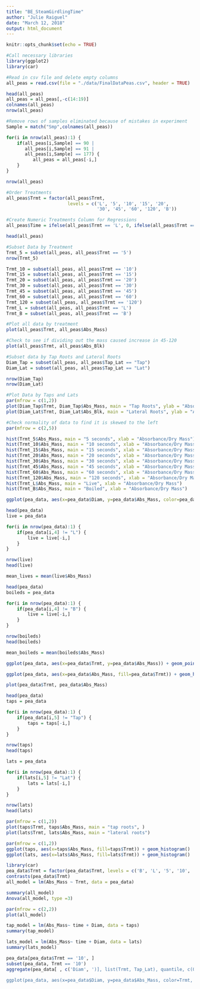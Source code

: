 ```yaml
---
title: "BE_SteamGirdlingTime"
author: "Julie Raiguel"
date: "March 12, 2018"
output: html_document
---
```


```r
knitr::opts_chunk$set(echo = TRUE)
```

```r
#Call necessary libraries
library(ggplot2)
library(car)
```


```r
#Read in csv file and delete empty columns
all_peas = read.csv(file = "./data/FinalDataPeas.csv", header = TRUE)

head(all_peas)
all_peas = all_peas[,-c(14:19)]
colnames(all_peas)
nrow(all_peas)

#Remove rows of samples eliminated because of mistakes in experiment
Sample = match("Smp",colnames(all_peas))

for(i in nrow(all_peas):1) {
    if(all_peas[i,Sample] == 90 | 
       all_peas[i,Sample] == 91 | 
       all_peas[i,Sample] == 177) {
          all_peas = all_peas[-i,]
    }
}

nrow(all_peas)
```

```r
#Order Treatments
all_peas$Trmt = factor(all_peas$Trmt, 
                       levels = c('L', '5', '10', '15', '20', 
                                  '30', '45', '60', '120', 'B'))

#Create Numeric Treatments Column for Regressions
all_peas$Time = ifelse(all_peas$Trmt == 'L', 0, ifelse(all_peas$Trmt == 'B', NA, as.numeric(as.character(all_peas$Trmt))))

head(all_peas)
```


```r
#Subset Data by Treatment
Trmt_5 = subset(all_peas, all_peas$Trmt == '5')
nrow(Trmt_5)

Trmt_10 = subset(all_peas, all_peas$Trmt == '10')
Trmt_15 = subset(all_peas, all_peas$Trmt == '15')
Trmt_20 = subset(all_peas, all_peas$Trmt == '20')
Trmt_30 = subset(all_peas, all_peas$Trmt == '30')
Trmt_45 = subset(all_peas, all_peas$Trmt == '45')
Trmt_60 = subset(all_peas, all_peas$Trmt == '60')
Trmt_120 = subset(all_peas, all_peas$Trmt == '120')
Trmt_L = subset(all_peas, all_peas$Trmt == 'L')
Trmt_B = subset(all_peas, all_peas$Trmt == 'B')
```

```r
#Plot all data by treatment
plot(all_peas$Trmt, all_peas$Abs_Mass)
```

```r
#Check to see if dividing out the mass caused increase in 45-120
plot(all_peas$Trmt, all_peas$Abs_Blk)
```

```r
#Subset data by Tap Roots and Lateral Roots
Diam_Tap = subset(all_peas, all_peas$Tap_Lat == "Tap")
Diam_Lat = subset(all_peas, all_peas$Tap_Lat == "Lat")

nrow(Diam_Tap)
nrow(Diam_Lat)
```

```r
#Plot Data by Taps and Lats
par(mfrow = c(1,2))
plot(Diam_Tap$Trmt, Diam_Tap$Abs_Mass, main = "Tap Roots", ylab = "Absorbance/Dry Mass")
plot(Diam_Lat$Trmt, Diam_Lat$Abs_Blk, main = "Lateral Roots", ylab = "Absorbance/Dry Mass")
```


```r
#Check normality of data to find it is skewed to the left
par(mfrow = c(2,5))

hist(Trmt_5$Abs_Mass, main = "5 seconds", xlab = "Absorbance/Dry Mass")
hist(Trmt_10$Abs_Mass, main = "10 seconds", xlab = "Absorbance/Dry Mass")
hist(Trmt_15$Abs_Mass, main = "15 seconds", xlab = "Absorbance/Dry Mass")
hist(Trmt_20$Abs_Mass, main = "20 seconds", xlab = "Absorbance/Dry Mass")
hist(Trmt_30$Abs_Mass, main = "30 seconds", xlab = "Absorbance/Dry Mass")
hist(Trmt_45$Abs_Mass, main = "45 seconds", xlab = "Absorbance/Dry Mass")
hist(Trmt_60$Abs_Mass, main = "60 seconds", xlab = "Absorbance/Dry Mass")
hist(Trmt_120$Abs_Mass, main = "120 seconds", xlab = "Absorbance/Dry Mass")
hist(Trmt_L$Abs_Mass, main = "Live", xlab = "Absorbance/Dry Mass")
hist(Trmt_B$Abs_Mass, main = "Boiled", xlab = "Absorbance/Dry Mass")

```

```r
ggplot(pea_data, aes(x=pea_data$Diam, y=pea_data$Abs_Mass, color=pea_data$Trmt)) + geom_point()
```



```r
head(pea_data)
live = pea_data

for(i in nrow(pea_data):1) {
    if(pea_data[i,4] != "L") {
        live = live[-i,] 
    }
}

nrow(live)
head(live)

mean_lives = mean(live$Abs_Mass)
```

```r
head(pea_data)
boileds = pea_data

for(i in nrow(pea_data):1) {
    if(pea_data[i,4] != "B") {
        live = live[-i,] 
    }
}

nrow(boileds)
head(boileds)

mean_boileds = mean(boileds$Abs_Mass)

```
```r
ggplot(pea_data, aes(x=pea_data$Trmt, y=pea_data$Abs_Mass)) + geom_point() + geom_hline(yintercept = mean_boileds, size=1)
```

```r
ggplot(pea_data, aes(x=pea_data$Abs_Mass, fill=pea_data$Trmt)) + geom_histogram()

```

```r
plot(pea_data$Trmt, pea_data$Abs_Mass)
```

```r
head(pea_data)
taps = pea_data

for(i in nrow(pea_data):1) {
    if(pea_data[i,5] != "Tap") {
        taps = taps[-i,] 
    }
}

nrow(taps)
head(taps)

lats = pea_data

for(i in nrow(pea_data):1) {
    if(lats[i,5] != "Lat") {
        lats = lats[-i,] 
    }
}

nrow(lats)
head(lats)
```

```r
par(mfrow = c(1,2))
plot(taps$Trmt, taps$Abs_Mass, main = "tap roots", )
plot(lats$Trmt, lats$Abs_Mass, main = "lateral roots")
```


```r
par(mfrow = c(1,2))
ggplot(taps, aes(x=taps$Abs_Mass, fill=taps$Trmt)) + geom_histogram()
ggplot(lats, aes(x=lats$Abs_Mass, fill=lats$Trmt)) + geom_histogram()
```

```r
library(car)
pea_data$Trmt = factor(pea_data$Trmt, levels = c('B', 'L', '5', '10', '15', '20', '30'))
contrasts(pea_data$Trmt) 
all_model = lm(Abs_Mass ~ Trmt, data = pea_data)

summary(all_model)
Anova(all_model, type =3)

par(mfrow = c(2,2))
plot(all_model)
```

```r
tap_model = lm(Abs_Mass~ time + Diam, data = taps)
summary(tap_model)
```

```r
lats_model = lm(Abs_Mass~ time + Diam, data = lats)
summary(lats_model)

```

```r

pea_data[pea_data$Trmt == '10', ]
subset(pea_data, Trmt == '10')
aggregate(pea_data[ , c('Diam', ')], list(Trmt, Tap_Lat), quantile, c(0.025, 0.975)))

ggplot(pea_data, aes(x=pea_data$Diam, y=pea_data$Abs_Mass, color=Trmt, )) + geom_point() + geom_hline(yintercept = mean_boileds, size=1)
```



